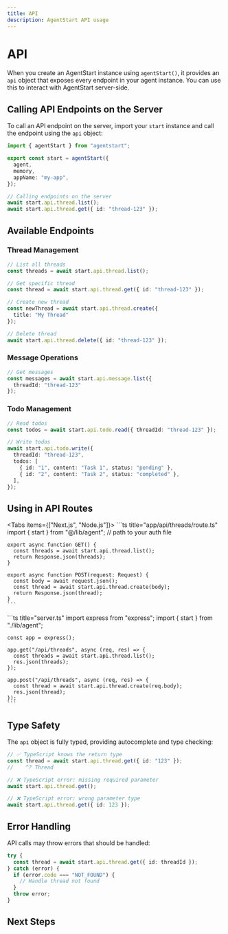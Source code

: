 ```yaml
---
title: API
description: AgentStart API usage
---
```


# API

When you create an AgentStart instance using `agentStart()`, it provides an `api` object that exposes every endpoint in your agent instance. You can use this to interact with AgentStart server-side.

## Calling API Endpoints on the Server

To call an API endpoint on the server, import your `start` instance and call the endpoint using the `api` object:

```ts title="lib/agent.ts"
import { agentStart } from "agentstart";

export const start = agentStart({
  agent,
  memory,
  appName: "my-app",
});

// Calling endpoints on the server
await start.api.thread.list();
await start.api.thread.get({ id: "thread-123" });
```

## Available Endpoints

### Thread Management

```ts
// List all threads
const threads = await start.api.thread.list();

// Get specific thread
const thread = await start.api.thread.get({ id: "thread-123" });

// Create new thread
const newThread = await start.api.thread.create({ 
  title: "My Thread" 
});

// Delete thread
await start.api.thread.delete({ id: "thread-123" });
```

### Message Operations

```ts
// Get messages
const messages = await start.api.message.list({ 
  threadId: "thread-123" 
});
```

### Todo Management

```ts
// Read todos
const todos = await start.api.todo.read({ threadId: "thread-123" });

// Write todos
await start.api.todo.write({
  threadId: "thread-123",
  todos: [
    { id: "1", content: "Task 1", status: "pending" },
    { id: "2", content: "Task 2", status: "completed" },
  ],
});
```

## Using in API Routes

<Tabs items={["Next.js", "Node.js"]}>
  <Tab value="Next.js">
    ```ts title="app/api/threads/route.ts"
    import { start } from "@/lib/agent"; // path to your auth file

    export async function GET() {
      const threads = await start.api.thread.list();
      return Response.json(threads);
    }

    export async function POST(request: Request) {
      const body = await request.json();
      const thread = await start.api.thread.create(body);
      return Response.json(thread);
    }
    ```
  </Tab>
  
  <Tab value="Node.js">
    ```ts title="server.ts"
    import express from "express";
    import { start } from "./lib/agent";

    const app = express();

    app.get("/api/threads", async (req, res) => {
      const threads = await start.api.thread.list();
      res.json(threads);
    });

    app.post("/api/threads", async (req, res) => {
      const thread = await start.api.thread.create(req.body);
      res.json(thread);
    });
    ```
  </Tab>
</Tabs>

## Type Safety

The `api` object is fully typed, providing autocomplete and type checking:

```ts
// ✅ TypeScript knows the return type
const thread = await start.api.thread.get({ id: "123" });
//    ^? Thread

// ❌ TypeScript error: missing required parameter
await start.api.thread.get();

// ❌ TypeScript error: wrong parameter type
await start.api.thread.get({ id: 123 });
```

## Error Handling

API calls may throw errors that should be handled:

```ts
try {
  const thread = await start.api.thread.get({ id: threadId });
} catch (error) {
  if (error.code === "NOT_FOUND") {
    // Handle thread not found
  }
  throw error;
}
```

## Next Steps

<Cards>
  <Card title="Client" href="/docs/concepts/client" />
  <Card title="CLI" href="/docs/concepts/cli" />
</Cards>
